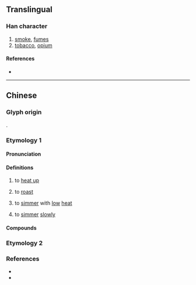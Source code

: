 {{character info}}
==Translingual==

===Han character===
{{Han char|rn=86|rad=火|as=12|sn=16|four=91846|canj=FMWJ|ids=⿰火覃}}

# [[smoke]], [[fumes]]
# [[tobacco]], [[opium]]

====References====
* {{Han ref|kx=0682.040|dkj=19391|dj=1094.050|hdz=32232.130|uh=71C2|ud=29122|bh=EA48|bd=59976}}

----

==Chinese==

===Glyph origin===
{{Han etym}}
{{Han compound|火|覃|ls=psc|c1=s|t1=fire|c2=p}}.

===Etymology 1===
{{zh-forms|燖,𤓠}}

====Pronunciation====
{{zh-pron
|m=tán,qián
|c=taam4,cim4
|w=3doe,3xxi
|mc=y
|oc=y
|cat=v
}}

====Definitions====
{{zh-hanzi}}

# {{zh-o}} to [[heat up]]
# {{zh-o}} to [[roast]]
# {{lb|zh|Shanghainese Wu}} to [[simmer]] with [[low]] [[heat]]
# {{lb|zh|Shanghainese Wu}} to [[simmer]] [[slow]]ly

====Compounds====
{{zh-der|燂爍|醃燂鮮}}

===Etymology 2===
{{zh-see|燖|v}}

===References===
* {{R:twedu|B02431}}
* {{R:twedu|B02434-002}}